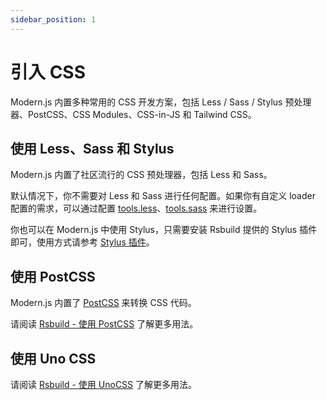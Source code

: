 ```yaml
---
sidebar_position: 1
---
```


# 引入 CSS

Modern.js 内置多种常用的 CSS 开发方案，包括 Less / Sass / Stylus 预处理器、PostCSS、CSS Modules、CSS-in-JS 和 Tailwind CSS。

## 使用 Less、Sass 和 Stylus

Modern.js 内置了社区流行的 CSS 预处理器，包括 Less 和 Sass。

默认情况下，你不需要对 Less 和 Sass 进行任何配置。如果你有自定义 loader 配置的需求，可以通过配置 [tools.less](/configure/app/tools/less)、[tools.sass](/configure/app/tools/sass) 来进行设置。

你也可以在 Modern.js 中使用 Stylus，只需要安装 Rsbuild 提供的 Stylus 插件即可，使用方式请参考 [Stylus 插件](https://rsbuild.dev/zh/plugins/list/plugin-stylus)。

## 使用 PostCSS

Modern.js 内置了 [PostCSS](https://postcss.org/) 来转换 CSS 代码。

请阅读 [Rsbuild - 使用 PostCSS](https://rsbuild.dev/zh/guide/basic/css-usage#%E4%BD%BF%E7%94%A8-postcss) 了解更多用法。

## 使用 Uno CSS

请阅读 [Rsbuild - 使用 UnoCSS](https://rsbuild.dev/zh/guide/basic/unocss) 了解更多用法。
